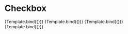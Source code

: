 <!--- Checkbox.stories.mdx -->


<Meta title="Atoms/Checkbox" component={Checkbox} />

# Checkbox

<!--- This is your Story template function, shown here in React -->


<Canvas>
  <Story name="Unchecked" args={{
      label: 'Unchecked'
    }}>
    {Template.bind({})}
   </Story>
  <Story name="Unchecked" args={{
      label: 'Unchecked'
    }}>
    {Template.bind({})}
   </Story>
  <Story name="Checked" args={{
      label: 'Unchecked',
      checked: true
    }}>
    {Template.bind({})}
   </Story>
  <Story name="Secondary" args={{
    label: 'Secondary',
    checked: true,
    appearance: 'secondary'
  }}>
    {Template.bind({})}
   </Story>
</Canvas>
